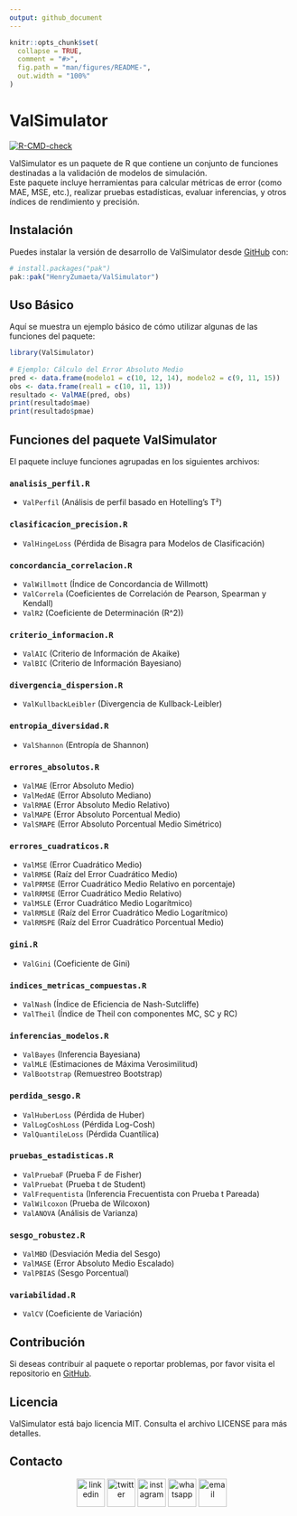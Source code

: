 ```yaml
---
output: github_document
---
```


<!-- README.md is generated from README.Rmd. Please edit that file -->

```r
knitr::opts_chunk$set(
  collapse = TRUE,
  comment = "#>",
  fig.path = "man/figures/README-",
  out.width = "100%"
)
```

# ValSimulator

<!-- badges: start -->
[![R-CMD-check](https://github.com/HenryZumaeta/ValSimulator/actions/workflows/R-CMD-check.yaml/badge.svg)](https://github.com/HenryZumaeta/ValSimulator/actions/workflows/R-CMD-check.yaml)
<!-- badges: end -->

ValSimulator es un paquete de R que contiene un conjunto de funciones destinadas a la validación de modelos de simulación.  
Este paquete incluye herramientas para calcular métricas de error (como MAE, MSE, etc.), realizar pruebas estadísticas, evaluar inferencias, y otros índices de rendimiento y precisión.
   
## Instalación

Puedes instalar la versión de desarrollo de ValSimulator desde [GitHub](https://github.com/) con:

``` r
# install.packages("pak")
pak::pak("HenryZumaeta/ValSimulator")
```

## Uso Básico
   
   Aquí se muestra un ejemplo básico de cómo utilizar algunas de las funciones del paquete:
   
```r
library(ValSimulator)
   
# Ejemplo: Cálculo del Error Absoluto Medio
pred <- data.frame(modelo1 = c(10, 12, 14), modelo2 = c(9, 11, 15))
obs <- data.frame(real1 = c(10, 11, 13))
resultado <- ValMAE(pred, obs)
print(resultado$mae)
print(resultado$pmae)
```
   
## Funciones del paquete ValSimulator
   
El paquete incluye funciones agrupadas en los siguientes archivos:

### **`analisis_perfil.R`**  
- `ValPerfil` (Análisis de perfil basado en Hotelling’s T²)  

### **`clasificacion_precision.R`**  
- `ValHingeLoss` (Pérdida de Bisagra para Modelos de Clasificación)  

### **`concordancia_correlacion.R`**  
- `ValWillmott` (Índice de Concordancia de Willmott)  
- `ValCorrela` (Coeficientes de Correlación de Pearson, Spearman y Kendall)  
- `ValR2` (Coeficiente de Determinación \(R^2\))  

### **`criterio_informacion.R`**  
- `ValAIC` (Criterio de Información de Akaike)  
- `ValBIC` (Criterio de Información Bayesiano)  

### **`divergencia_dispersion.R`**  
- `ValKullbackLeibler` (Divergencia de Kullback-Leibler)  

### **`entropia_diversidad.R`**  
- `ValShannon` (Entropía de Shannon)  

### **`errores_absolutos.R`**  
- `ValMAE` (Error Absoluto Medio)  
- `ValMedAE` (Error Absoluto Mediano)  
- `ValRMAE` (Error Absoluto Medio Relativo)  
- `ValMAPE` (Error Absoluto Porcentual Medio)  
- `ValSMAPE` (Error Absoluto Porcentual Medio Simétrico)  

### **`errores_cuadraticos.R`**  
- `ValMSE` (Error Cuadrático Medio)  
- `ValRMSE` (Raíz del Error Cuadrático Medio)  
- `ValPRMSE` (Error Cuadrático Medio Relativo en porcentaje)  
- `ValRRMSE` (Error Cuadrático Medio Relativo)  
- `ValMSLE` (Error Cuadrático Medio Logarítmico)  
- `ValRMSLE` (Raíz del Error Cuadrático Medio Logarítmico)  
- `ValRMSPE` (Raíz del Error Cuadrático Porcentual Medio)  

### **`gini.R`**  
- `ValGini` (Coeficiente de Gini)  

### **`indices_metricas_compuestas.R`**  
- `ValNash` (Índice de Eficiencia de Nash-Sutcliffe)  
- `ValTheil` (Índice de Theil con componentes MC, SC y RC)  

### **`inferencias_modelos.R`**  
- `ValBayes` (Inferencia Bayesiana)  
- `ValMLE` (Estimaciones de Máxima Verosimilitud)  
- `ValBootstrap` (Remuestreo Bootstrap)  

### **`perdida_sesgo.R`**  
- `ValHuberLoss` (Pérdida de Huber)  
- `ValLogCoshLoss` (Pérdida Log-Cosh)  
- `ValQuantileLoss` (Pérdida Cuantílica)  

### **`pruebas_estadisticas.R`**  
- `ValPruebaF` (Prueba F de Fisher)  
- `ValPruebat` (Prueba t de Student)  
- `ValFrequentista` (Inferencia Frecuentista con Prueba t Pareada)  
- `ValWilcoxon` (Prueba de Wilcoxon)  
- `ValANOVA` (Análisis de Varianza)  

### **`sesgo_robustez.R`**  
- `ValMBD` (Desviación Media del Sesgo)  
- `ValMASE` (Error Absoluto Medio Escalado)  
- `ValPBIAS` (Sesgo Porcentual)  

### **`variabilidad.R`**  
- `ValCV` (Coeficiente de Variación)  


## Contribución
   
Si deseas contribuir al paquete o reportar problemas, por favor visita el repositorio en [GitHub](https://github.com/HenryZumaeta/ValSimulator).
   
## Licencia
   
ValSimulator está bajo licencia MIT. Consulta el archivo LICENSE para más detalles.

## Contacto

<p align="center">
  <a href="https://www.linkedin.com/in/henryzumaeta/" target="_blank"><img align="center" src="https://img.icons8.com/?size=100&id=64154&format=png&color=000000" alt="linkedin" height="50" width="50" /></a>
  <a href="https://twitter.com/henryzumaeta" target="_blank"><img align="center" src="https://img.icons8.com/?size=100&id=64156&format=png&color=000000" alt="twitter" height="50" width="50" /></a>
  <a href="https://www.instagram.com/henryzumaeta/" target="_blank"><img align="center" src="https://img.icons8.com/?size=100&id=hFoVFpm6gl9A&format=png&color=000000" alt="instagram" height="50" width="50" /></a>
  <a href="https://wa.me/51963719768" target="_blank"><img align="center" src="https://img.icons8.com/?size=100&id=108636&format=png&color=000000" alt="whatsapp" height="50" width="50" /></a>
  <a href="mailto:henry.zumaeta.l@uni.pe" target="_blank"><img align="center" src="https://img.icons8.com/?size=100&id=6QtoKjRma1Cq&format=png&color=000000" alt="email" height="50" width="50" /></a>
</p>
